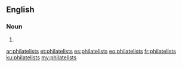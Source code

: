 ==English==

===Noun===
{{head|en|noun plural form}}

# {{plural of|philatelist|lang=en}}

[[ar:philatelists]]
[[et:philatelists]]
[[es:philatelists]]
[[eo:philatelists]]
[[fr:philatelists]]
[[ku:philatelists]]
[[my:philatelists]]